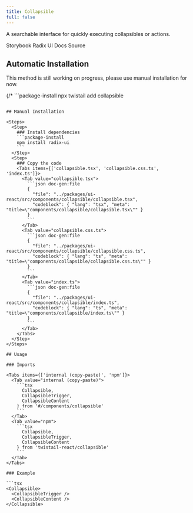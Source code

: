 ```yaml
---
title: Collapsible
full: false
---
```


A searchable interface for quickly executing collapsibles or actions.

<Badges>
  <BadgeLink href="https://storybook.twistail.com/?path=/docs/base-components-collapsible--default" external>
    Storybook
  </BadgeLink>
  <BadgeLink href="https://www.radix-ui.com/primitives/docs/components/collapsible#api-reference" external>
    Radix UI Docs
  </BadgeLink>
  <BadgeLink href="https://github.com/riipandi/twistail/tree/main/packages/ui-react/src/components/collapsible" external>
    Source
  </BadgeLink>
</Badges>

## Automatic Installation

<Callout type='warn'>
  This method is still working on progress, please use manual installation for now.
</Callout>

{/* ```package-install
npx twistail add collapsible
``` */}

## Manual Installation

<Steps>
  <Step>
    ### Install dependencies
    ```package-install
    npm install radix-ui
    ```
  </Step>
  <Step>
    ### Copy the code
    <Tabs items={['collapsible.tsx', 'collapsible.css.ts', 'index.ts']}>
      <Tab value="collapsible.tsx">
        ```json doc-gen:file
        {
          "file": "../packages/ui-react/src/components/collapsible/collapsible.tsx",
          "codeblock": { "lang": "tsx", "meta": "title=\"components/collapsible/collapsible.tsx\"" }
        }
        ```
      </Tab>
      <Tab value="collapsible.css.ts">
        ```json doc-gen:file
        {
          "file": "../packages/ui-react/src/components/collapsible/collapsible.css.ts",
          "codeblock": { "lang": "ts", "meta": "title=\"components/collapsible/collapsible.css.ts\"" }
        }
        ```
      </Tab>
      <Tab value="index.ts">
        ```json doc-gen:file
        {
          "file": "../packages/ui-react/src/components/collapsible/index.ts",
          "codeblock": { "lang": "ts", "meta": "title=\"components/collapsible/index.ts\"" }
        }
        ```
      </Tab>
    </Tabs>
  </Step>
</Steps>

## Usage

### Imports

<Tabs items={['internal (copy-paste)', 'npm']}>
  <Tab value="internal (copy-paste)">
    ```tsx
      Collapsible,
      CollapsibleTrigger,
      CollapsibleContent
    } from '#/components/collapsible'
    ```
  </Tab>
  <Tab value="npm">
    ```tsx
      Collapsible,
      CollapsibleTrigger,
      CollapsibleContent
    } from 'twistail-react/collapsible'
    ```
  </Tab>
</Tabs>

### Example

```tsx
<Collapsible>
  <CollapsibleTrigger />
  <CollapsibleContent />
</Collapsible>
```
